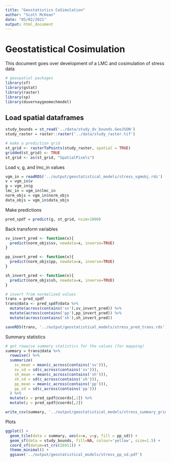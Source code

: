 ```yaml
---
title: "Geostatistics CoSimulation"
author: "Scott McKean"
date: "05/02/2021"
output: html_document
---
```


# Geostatistical Cosimulation

This document goes over development of a LMC and cosimulation of stress data

```r
# geospatial packages
library(sf)
library(gstat)
library(raster)
library(sp)
library(duvernaygeomechmodel)
```

## Load spatial dataframes

```r
study_bounds = st_read('../data/study_dv_bounds.GeoJSON')
study_raster = raster::raster('../data/study_raster.tif')

# make a prediction grid
st_grid <- rasterToPoints(study_raster, spatial = TRUE)
gridded(st_grid) <- TRUE
st_grid <- as(st_grid, "SpatialPixels")
```
Load v, g, and lmc_in values

```r
vgm_in = readRDS('../output/geostatistical_models/stress_vgmobj.rds')
v = vgm_in$v
g = vgm_in$g
lmc_in = vgm_in$lmc_in
norm_objs = vgm_in$norm_objs
data_objs = vgm_in$data_objs
```

Make predictions

```r
pred_spdf = predict(g, st_grid, nsim=1000)
```

Back transform variables

```r
sv_invert_pred <- function(x){
  predict(norm_objs$sv, newdata=x, inverse=TRUE)
}

pp_invert_pred <- function(x){
  predict(norm_objs$pp, newdata=x, inverse=TRUE)
}

sh_invert_pred <- function(x){
  predict(norm_objs$sh, newdata=x, inverse=TRUE)
}

# invert from normalized values
trans = pred_spdf
trans@data <- pred_spdf@data %>%
  mutate(across(contains('sv'),sv_invert_pred)) %>%
  mutate(across(contains('pp'),pp_invert_pred)) %>%
  mutate(across(contains('sh'),sh_invert_pred))

saveRDS(trans, '../output/geostatistical_models/stress_pred_trans.rds')
```

Summary statistics

```r
# get rowwise summary statistics for the values (for mapping)
summary = trans@data %>%
  rowwise() %>%
  summarize(
    sv_mean = mean(c_across(contains('sv'))),
    sv_sd = sd(c_across(contains('sv'))),
    sh_mean = mean(c_across(contains('sh'))),
    sh_sd = sd(c_across(contains('sh'))),
    pp_mean = mean(c_across(contains('pp'))),
    pp_sd = sd(c_across(contains('pp')))
  ) %>%
  mutate(x = pred_spdf@coords[,1]) %>%
  mutate(y = pred_spdf@coords[,2])

write_csv(summary, '../output/geostatistical_models/stress_summary_grid.csv')
```

Plots

```r
ggplot() +
  geom_tile(data = summary, aes(x=x, y=y, fill = pp_sd)) +
  geom_sf(data = study_bounds, fill=NA, colour='yellow', size=1.5) +
  coord_sf(datum=st_crs(26911)) +
  theme_minimal() +
  ggsave('../output/geostatistical_models/stress_pp_sd.pdf')
```
